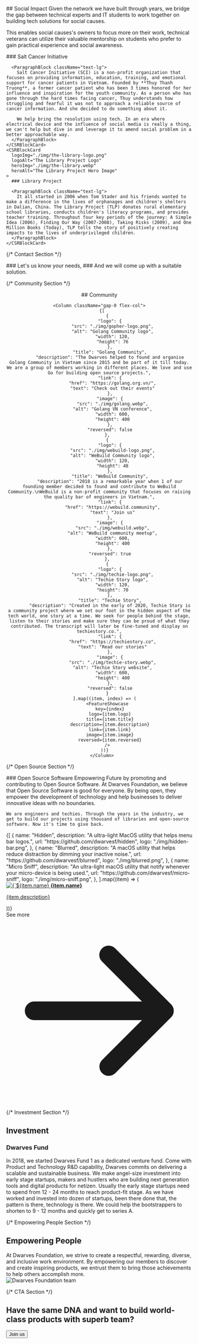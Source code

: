 <Hero
  title="The Dwarves give back\nas a team and individual"
  subTitle="Corporate Social Responsibility"
  description="We have been a part of local community where we operate."
/>

<Section>
## Social Impact

<ParagraphBlock>
Given the network we have built through years, we bridge the gap between technical experts and IT students to work together on building tech solutions for social causes.

This enables social causes's owners to focus more on their work, technical veterans can utilize their valuable mentorship on students who prefer to gain practical experience and social awareness.

</ParagraphBlock>
</Section>

<Section>
  <CSRSlider>
    <CSRBlockCard
      logoImg="./img/salt-cancer-logo.png"
      logoAlt="Salt Cancer Initiative Logo"
      heroImg="./img/salt-cancer.webp"
      heroAlt="Salt Cancer Initiative Hero Image"
    >
      ### Salt Cancer Initiative

      <ParagraphBlock className="text-lg">
        Salt Cancer Initiative (SCI) is a non-profit organization that focuses on providing information, education, training, and emotional support for cancer patients in Vietnam. Founded by **Thuy Thanh Truong**, a former cancer patient who has been 3 times honored for her influence and inspiration for the youth community. As a person who has gone through the hard times facing cancer, Thuy understands how struggling and fearful it was not to approach a reliable source of cancer information. And she decided to do something about it.

        We help bring the resolution using tech. In an era where electrical device and the influence of social media is really a thing, we can't help but dive in and leverage it to amend social problem in a better approachable way.
      </ParagraphBlock>
    </CSRBlockCard>
    <CSRBlockCard
      logoImg="./img/the-library-logo.png"
      logoAlt="The Library Project Logo"
      heroImg="./img/the-library.webp"
      heroAlt="The Library Project Hero Image"
    >
      ### Library Project

      <ParagraphBlock className="text-lg">
        It all started in 2006 when Tom Stader and his friends wanted to make a difference in the lives of orphanages and children's shelters in Dalian, China. The Library Project (TLP) donates rural elementary school libraries, conducts children's literacy programs, and provides teacher training. Throughout four key periods of the journey: A Simple Idea (2006), Finding Our Way (2007-2008), Taking Risks (2009), and One Million Books (Today), TLP tells the story of positively creating impacts to the lives of underprivileged children.
      </ParagraphBlock>
    </CSRBlockCard>

  </CSRSlider>
</Section>

{/* Contact Section */}

<Section className="my-24" id="contact">
  <ParagraphBlock className="mb-10">
    ### Let's us know your needs,
    ### And we will come up with a suitable solution.

  </ParagraphBlock>
  <CSRContactForm id="contact-form--csr" submitText="Submit" />
</Section>

{/* Community Section */}

<Section>
  <Center className="flex-col">
     ## Community

    <Column className="gap-0 flex-col">
      {[
          {
            "logo": {
              "src": "./img/gopher-logo.png",
              "alt": "Golang Community logo",
              "width": 120,
              "height": 76
            },
            "title": "Golang Community",
            "description": "The Dwarves helped to found and organise Golang Community in Vietnam since 2015 and be part of it till today. We are a group of members working in different places. We love and use Go for building open source projects.",
            "link": {
              "href": "https://golang.org.vn/",
              "text": "Check out their events"
            },
            "image": {
              "src": "./img/golang.webp",
              "alt": "Golang VN conference",
              "width": 600,
              "height": 400
            },
            "reversed": false
          },
          {
            "logo": {
              "src": "./img/webuild-logo.png",
              "alt": "WeBuild Community logo",
              "width": 120,
              "height": 48
            },
            "title": "WeBuild Community",
            "description": "2018 is a remarkable year when 1 of our founding member decided to found and contribute to WeBuild Community.\nWeBuild is a non-profit community that focuses on raising the quality bar of engineers in Vietnam.",
            "link": {
              "href": "https://webuild.community",
              "text": "Join us"
            },
            "image": {
              "src": "./img/webuild.webp",
              "alt": "WeBuild community meetup",
              "width": 600,
              "height": 400
            },
            "reversed": true
          },
          {
            "logo": {
              "src": "./img/techie-logo.png",
              "alt": "Techie Story logo",
              "width": 120,
              "height": 70
            },
            "title": "Techie Story",
            "description": "Created in the early of 2020, Techie Story is a community project where we set our foot in the hidden aspect of the tech world, one story at a time. We seek for people behind the stage, listen to their stories and make sure they can be proud of what they contributed. The transcript will later be fine-tuned and display on techiestory.co.",
            "link": {
              "href": "https://techiestory.co",
              "text": "Read our stories"
            },
            "image": {
              "src": "./img/techie-story.webp",
              "alt": "Techie Story website",
              "width": 600,
              "height": 400
            },
            "reversed": false
          }
        ].map((item, index) => (
          <FeatureShowcase
            key={index}
            logo={item.logo}
            title={item.title}
            description={item.description}
            link={item.link}
            image={item.image}
            reversed={item.reversed}
          />
        ))}
      </Column>

  </Center>
</Section>

{/* Open Source Section */}

<Section>
  ### Open Source Software
  <ParagraphBlock className="mb-20">
    Empowering Future by promoting and contributing to Open Source Software. At Dwarves Foundation, we believe that Open Source Software is good for everyone. By being open, they empower the development of technology and help businesses to deliver innovative ideas with no boundaries.

    We are engineers and techies. Through the years in the industry, we get to build our projects using thousand of libraries and open-source software. Now it's time to give back.

  </ParagraphBlock>
  <Container className="grid grid-cols-1 gap-5 sm:grid-cols-2 md:grid-cols-3 w-full max-w-none">
    {[
      {
        name: "Hidden",
        description: "A ultra-light MacOS utility that helps menu bar logos.",
        url: "https://github.com/dwarvesf/hidden",
        logo: "./img/hidden-bar.png",
      },
      {
        name: "Blurred",
        description:
          "A macOS utility that helps reduce distraction by dimming your inactive noise.",
        url: "https://github.com/dwarvesf/blurred",
        logo: "./img/blurred.png",
      },
      {
        name: "Micro Sniff",
        description:
          "An ultra-light macOS utility that notify whenever your micro-device is being used.",
        url: "https://github.com/dwarvesf/micro-sniff",
        logo: "./img/micro-sniff.png",
      },
    ].map((item) => (
      <div key={item.name} className="w-full">
        <a
          href={item.url}
          target="_blank"
          rel="noopener noreferrer"
          className="bg-secondary block h-full rounded-lg px-12 py-10 text-center transition-all duration-200 hover:-translate-y-1 hover:transform hover:shadow-lg"
        >
          <img
            src={item.logo}
            alt={`${item.name} logo`}
            className="mx-auto mb-4 h-30 w-30"
          />
          <strong className="mt-4 mb-2 block text-center text-2xl font-semibold">
            {item.name}
          </strong>
          <p className="text-foreground text-center">
            {item.description}
          </p>
        </a>
      </div>
    ))}
  </Container>
  <div className="mt-8 text-right">
    <Link
      href="/opensource"
      className="text-primary hover:text-primary-hover inline-flex items-center text-lg font-medium transition-colors"
    >See more <svg className="ml-2 h-4 w-4" fill="currentColor" viewBox="0 0 20 20"><path fillRule="evenodd" d="M10.293 3.293a1 1 0 011.414 0l6 6a1 1 0 010 1.414l-6 6a1 1 0 01-1.414-1.414L14.586 11H3a1 1 0 110-2h11.586l-4.293-4.293a1 1 0 010-1.414z" clipRule="evenodd" /></svg></Link>
  </div>
</Section>

{/* Investment Section */}

<Section
  className="my-24 bg-cover bg-center bg-no-repeat py-30"
  style={{
    backgroundImage: 'url(./img/investment-bg.webp)',
    backgroundColor: '#202126',
  }}
>
  <div className="container text-white">
    <h2 className="mb-6 text-3xl leading-tight font-semibold">Investment</h2>
    <h3 className="mb-4 text-2xl font-semibold">Dwarves Fund</h3>
    <div className="space-y-4">
      <ParagraphBlock>
        In 2018, we started Dwarves Fund 1 as a dedicated venture fund. Come
        with Product and Technology R&D capability, Dwarves commits on
        delivering a scalable and sustainable business. We make angel-size
        investment into early stage startups, makers and hustlers who are
        building next generation tools and digital products for netizen. Usually
        the early stage startups need to spend from 12 - 24 months to reach
        product-fit stage. As we have worked and invested into dozen of
        startups, been there done that, the pattern is there, technology is
        there. We could help the bootstrappers to shorten to 9 - 12 months and
        quickly get to series A.
      </ParagraphBlock>
    </div>
  </div>
</Section>

{/* Empowering People Section */}

<Section>
  <h2 className="text-foreground mb-6 text-3xl font-semibold">
    Empowering People
  </h2>
  <div className="mb-20 space-y-4">
    <ParagraphBlock>
      At Dwarves Foundation, we strive to create a respectful, rewarding,
      diverse, and inclusive work environment. By empowering our members to
      discover and create inspiring products, we entrust them to bring those
      achievements to help others accomplish more.
    </ParagraphBlock>
  </div>
  <Image
    src="./img/people-bg.webp"
    alt="Dwarves Foundation team"
    width={1200}
    height={600}
    className="mt-20 w-full rounded-lg"
    srcSet="./img/people-bg.webp 1x, ./img/people-bg@2x.webp 2x"
  />
</Section>

{/* CTA Section */}

<Section className="bg-secondary py-20">
  <div className="mx-auto text-center md:w-2/3 lg:w-1/2">
    <h2 className="mb-8 text-2xl leading-tight font-semibold">
      Have the same DNA and want to build world-class products with superb team?
    </h2>
    <Button variant="primary" href="#contact" className="inline-block">
      Join us
    </Button>
  </div>
</Section>

